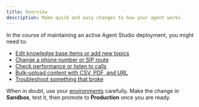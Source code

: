 ```yaml
---
title: Overview
description: Make quick and easy changes to how your agent works
---
```


In the course of maintaining an active Agent Studio deployment, you might need to:

- [Edit knowledge base items or add new topics](./knowledge-base)
- [Change a phone number or SIP route](./routing-handoffs)
- [Check performance or listen to calls](./qa-analytics)
- [Bulk-upload content with CSV, PDF, and URL](/essentials/imports)
- [Troubleshoot something that broke](./common-issues)

<Tip> When in doubt, use your [environments](/environments-and-versions/introduction) carefully. Make the change in **Sandbox**, test it, then promote to **Production** once you are ready. </Tip>
